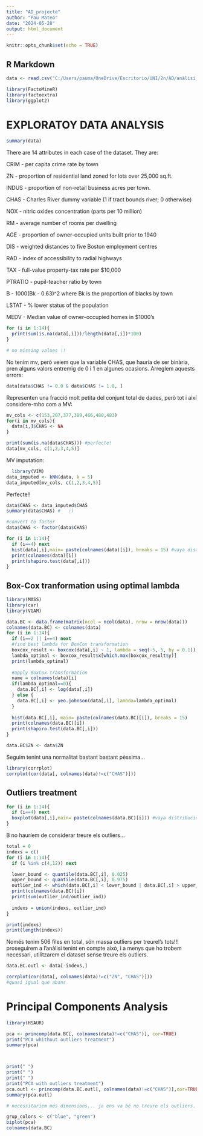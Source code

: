 ---
title: "AD_projecte"
author: "Pau Mateo"
date: "2024-05-28"
output: html_document
---

```{r setup, include=FALSE}
knitr::opts_chunk$set(echo = TRUE)
```

## R Markdown

```{r}
data <- read.csv("C:/Users/pauma/OneDrive/Escritorio/UNI/2n/AD/anàlisi_multivariant/Pràctica/HousingData3.csv")
```

```{r, warning=FALSE}
library(FactoMineR)
library(factoextra)
library(ggplot2)
```

# EXPLORATOY DATA ANALYSIS

```{r}
summary(data)
```

There are 14 attributes in each case of the dataset. They are:

CRIM - per capita crime rate by town

ZN - proportion of residential land zoned for lots over 25,000 sq.ft.

INDUS - proportion of non-retail business acres per town.

CHAS - Charles River dummy variable (1 if tract bounds river; 0 otherwise)

NOX - nitric oxides concentration (parts per 10 million)

RM - average number of rooms per dwelling

AGE - proportion of owner-occupied units built prior to 1940

DIS - weighted distances to five Boston employment centres

RAD - index of accessibility to radial highways

TAX - full-value property-tax rate per \$10,000

PTRATIO - pupil-teacher ratio by town

B - 1000(Bk - 0.63)\^2 where Bk is the proportion of blacks by town

LSTAT - % lower status of the population

MEDV - Median value of owner-occupied homes in \$1000's

```{r}
for (i in 1:14){
  print(sum(is.na(data[,i]))/length(data[,i])*100)
}

# no missing values !!
```

No tenim mv, però veiem que la variable CHAS, que hauria de ser binària, pren alguns valors entremig de 0 i 1 en algunes ocasions. Arreglem aquests errors:

```{r}
data[data$CHAS != 0.0 & data$CHAS != 1.0, ]
```

Representen una fracció molt petita del conjunt total de dades, però tot i així considere-mho com a MV:

```{r}
mv_cols <- c(153,207,377,389,466,480,483)
for(i in mv_cols){
  data[i,]$CHAS <- NA
}

print(sum(is.na(data$CHAS))) #perfecte!
data[mv_cols, c(1,2,3,4,5)]
```

MV imputation:

```{r, warning=FALSE}
  library(VIM)
data_imputed <- kNN(data, k = 5)
data_imputed[mv_cols, c(1,2,3,4,5)]
```

Perfecte!!

```{r}
data$CHAS <- data_imputed$CHAS
summary(data$CHAS) #   :)
```

```{r}
#convert to factor
data$CHAS <- factor(data$CHAS)
```

```{r}
for (i in 1:14){
  if (i==4) next
  hist(data[,i],main= paste(colnames(data)[i]), breaks = 15) #vaya distribucions de merda ... xd
  print(colnames(data)[i])
  print(shapiro.test(data[,i]))
}
```

## Box-Cox tranformation using optimal lambda

```{r}
library(MASS)
library(car)
library(VGAM)

data.BC <- data.frame(matrix(ncol = ncol(data), nrow = nrow(data)))
colnames(data.BC) <- colnames(data)
for (i in 1:14){
  if (i==2 || i==4) next
  #find best lambda for BoxCox transformation
  boxcox_result <- boxcox(data[,i] ~ 1, lambda = seq(-5, 5, by = 0.1))
  lambda_optimal <- boxcox_result$x[which.max(boxcox_result$y)]
  print(lambda_optimal)
  
  #apply BoxCox transformation
  name = colnames(data)[i]
  if(lambda_optimal==0){
    data.BC[,i] <- log(data[,i])
  } else {
    data.BC[,i] <- yeo.johnson(data[,i], lambda=lambda_optimal)
  }
  
  hist(data.BC[,i], main= paste(colnames(data.BC)[i]), breaks = 15)
  print(colnames(data.BC)[i])
  print(shapiro.test(data.BC[,i]))
}

data.BC$ZN <- data$ZN
```

Seguim tenint una normalitat bastant bastant pèssima...

```{r}
library(corrplot)
corrplot(cor(data[, colnames(data)!=c("CHAS")]))
```

## Outliers treatment

```{r}
for (i in 1:14){
  if (i==4) next
  boxplot(data[,i],main= paste(colnames(data.BC)[i])) #vaya distribucions de   merda ... xd
}
```

B no hauríem de considerar treure els outliers...

```{r}
total = 0
indexs = c()
for (i in 1:14){
  if (i %in% c(4,12)) next

  lower_bound <- quantile(data.BC[,i], 0.025)
  upper_bound <- quantile(data.BC[,i], 0.975)
  outlier_ind <- which(data.BC[,i] < lower_bound | data.BC[,i] > upper_bound)
  print(colnames(data.BC)[i])
  print(sum(outlier_ind/outlier_ind))
  
  indexs = union(indexs, outlier_ind)
}

print(indexs)
print(length(indexs))
```

Només tenim 506 files en total, són massa outliers per treurel's tots!!! proseguirem a l'anàlisi tenint en compte això, i a menys que ho trobem necessari, utilitzarem el dataset sense treure els outliers.

```{r}
data.BC.outl <- data[-indexs,]
```

```{r}
corrplot(cor(data[, colnames(data)!=c("ZN", "CHAS")]))
#quasi igual que abans
```

# Principal Components Analysis

```{r}
library(HSAUR)

pca <- princomp(data.BC[, colnames(data)!=c("CHAS")], cor=TRUE)
print("PCA whithout outliers treatment")
summary(pca)



print(" ")
print(" ")
print(" ")
print("PCA with outliers treatment")
pca.outl <- princomp(data.BC.outl[, colnames(data)!=c("CHAS")],cor=TRUE)
summary(pca.outl)

# necessitariem més dimensions... ja ens va bé no treure els outliers.
```

```{r}
grup_colors <- c("blue", "green")
biplot(pca)
colnames(data.BC)
```
